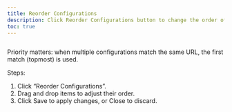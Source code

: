 ```yaml
---
title: Reorder Configurations
description: Click Reorder Configurations button to change the order of configurations.
toc: true
---
```


<img
  class="d-block mb-4 img-fluid rounded-3"
  src="/docs/[[config:docs_version]]/assets/img/configuration-list-reorder.png"
  alt=""
/>

<Callout type="info">
  Priority matters: when multiple configurations match the same URL, the first match (topmost) is used.
</Callout>

Steps:

1. Click “Reorder Configurations”.
2. Drag and drop items to adjust their order.
3. Click Save to apply changes, or Close to discard.
   <img
     class="d-block mb-4 img-fluid rounded-3"
     src="/docs/[[config:docs_version]]/assets/img/configuration-list-reorder-modal.png"
     alt=""
   />
